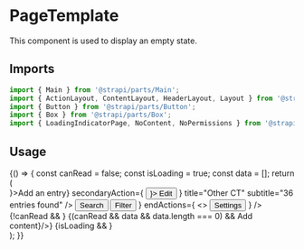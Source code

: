 <!--- EmptyStateLayout.stories.mdx --->


<Meta title="templates/PageTemplate" />

# PageTemplate

This component is used to display an empty state.

## Imports

```js
import { Main } from '@strapi/parts/Main';
import { ActionLayout, ContentLayout, HeaderLayout, Layout } from '@strapi/parts/Layout';
import { Button } from '@strapi/parts/Button';
import { Box } from '@strapi/parts/Box';
import { LoadingIndicatorPage, NoContent, NoPermissions } from '@strapi/helper-plugin';
```

## Usage

<Canvas>
  <Story name="base">
    {() => {
      const canRead = false;
      const isLoading = true;
      const data = [];
      return (
        <Box background="neutral100">
          <Layout>
            <Main labelledBy="title" aria-busy={isLoading}>
              <HeaderLayout
                id="title"
                primaryAction={<Button startIcon={<AddIcon />}>Add an entry</Button>}
                secondaryAction={
                  <Button variant="tertiary" startIcon={<EditIcon />}>
                    Edit
                  </Button>
                }
                title="Other CT"
                subtitle="36 entries found"
              />
              <ActionLayout
                startActions={
                  <>
                    <Button variant="tertiary">Search</Button>
                    <Button variant="tertiary">Filter</Button>
                  </>
                }
                endActions={
                  <>
                    <Button variant="tertiary">Settings</Button>
                  </>
                }
              />
              <ContentLayout>
                {!canRead && <NoPermissions />}
                {(canRead && data && data.length === 0) && <NoContent content="No content available" action={<Button>Add content</Button>}/>}
                {isLoading && <LoadingIndicatorPage />}
              </ContentLayout>
            </Main>
          </Layout>
        </Box>
      );
    }}
  </Story>
</Canvas>
